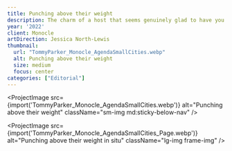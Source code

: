 ```yaml
---
title: Punching above their weight
description: The charm of a host that seems genuinely glad to have you compensates for the hassle of flying into a smaller city without international air connections.
year: '2022'
client: Monocle
artDirection: Jessica North-Lewis
thumbnail:
  url: "TommyParker_Monocle_AgendaSmallCities.webp"
  alt: Punching above their weight
  size: medium
  focus: center
categories: ["Editorial"]
---
```



<ProjectImage
  src={import('TommyParker_Monocle_AgendaSmallCities.webp')}
  alt="Punching above their weight"
  className="sm-img md:sticky-below-nav"
/>

<ProjectImage
  src={import('TommyParker_Monocle_AgendaSmallCities_Page.webp')}
  alt="Punching above their weight in situ"
  className="lg-img frame-img"
/>